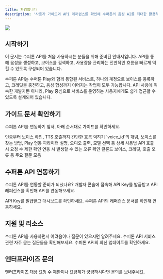 ```yaml
---
title: 환영합니다
description: '사용자 가이드와 API 레퍼런스를 확인해 수퍼톤의 음성 AI를 최대한 활용하세요.'
---
```


<img src="/images/hero-dark.svg" />

## 시작하기

이 문서는 수퍼톤 API를 처음 사용하시는 분들을 위해 준비된 안내서입니다. API를 통해 음성을 생성하고, 보이스를 검색하고, 사용량을 관리하는 전반적인 흐름을 빠르게 익힐 수 있도록 구성되어 있습니다.

수퍼톤 API는 수퍼톤 Play와 함께 통합된 서비스로, 하나의 계정으로 보이스를 등록하고, 크레딧을 충전하고, 음성 합성까지 이어지는 작업이 모두 가능합니다. API 사용에 익숙한 개발자뿐 아니라, Play 중심으로 서비스를 운영하는 사용자에게도 쉽게 접근할 수 있도록 설계되어 있습니다.

## 가이드 문서 확인하기

수퍼톤 API를 연동하기 앞서, 아래 순서대로 가이드를 확인하세요.

<CardGroup cols={1}>
  <Card title="빠르게 시작하기" icon="bolt" href="/ko/user-guide/quickstart">
    인증부터 보이스 확인, TTS 호출까지 간단한 흐름 익히기
  </Card>

  <Card title="보이스 선택 가이드" icon="microphone" href="/ko/user-guide/voice-selection">
    `voice_id`의 개념, 보이스를 찾는 방법, Play 연동
  </Card>

  <Card title="TTS 호출 가이드" icon="comment" href="/ko/user-guide/text-to-speech">
    파라미터 설명, 오디오 출력, 모델 선택 등 상세 사용법
  </Card>

  <Card title="요청 수 제한" icon="wifi" href="/ko/user-guide/rate-limits">
    API 호출 시 요청 수 제한 확인
  </Card>

  <Card title="오류 처리" icon="triangle-exclamation" href="/ko/user-guide/handling-errors">
    연동 시 발생할 수 있는 오류 확인
  </Card>

  <Card title="자주 묻는 질문" icon="question" href="/ko/user-guide/faq">
    클론드 보이스, 크레딧, 호출 오류 등 주요 질문 모음
  </Card>
</CardGroup>

## 수퍼톤 API 연동하기

수퍼톤 API를 연동할 준비가 되셨나요? 개발자 콘솔에 접속해 API Key를 발급받고 API 레퍼런스를 확인해 API를 연동해보세요.

<CardGroup cols={2}>
  <Card title="개발자 콘솔" icon="code" color="17e5e0" href="https://console.supertoneapi.com/">
    API Key를 발급받고 대시보드를 확인하세요.
  </Card>

  <Card title="API 레퍼런스" icon="book-open" color="17e5e0" href="/ko/api-reference/introduction">
    수퍼톤 API의 레퍼런스 문서를 확인해 연동하세요.
  </Card>
</CardGroup>

## 지원 및 리소스

<CardGroup cols={3}>
  <Card title="고객 지원" icon="headset" href="https://support.supertone.ai/hc/en-us/categories/10267196754959-Play?_gl=1*1hh75qd*_gcl_au*NDgxOTUwMjcwLjE3NDc4MjQ4NDE.">
    수퍼톤 API을 사용하면서 어려움이나 질문이 있으시면 알려주세요.
  </Card>

  <Card title="자주 묻는 질문" icon="question" color="17e5e0" href="/ko/user-guide/faq">
    수퍼톤 API 서비스 관련 자주 묻는 질문들을 확인해보세요.
  </Card>

  <Card title="릴리즈 노트" icon="newspaper" color="17e5e0" href="/ko/user-guide/release-notes">
    수퍼톤 API의 최신 업데이트를 확인하세요.
  </Card>
</CardGroup>

## 엔터프라이즈 문의
<Card title="엔터프라이즈 문의" icon="building" color="17e5e0" href="https://docs.google.com/forms/d/1YexQpjpK0ZEou12blTytkZLqvrV-Uv95GbhxoOQ54R8/edit">
  엔터프라이즈 대상 요청 수 제한이나 요금제가 궁금하시다면 문의를 보내주세요.
</Card>
